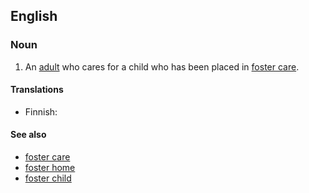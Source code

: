 ==English==

===Noun===
{{en-noun}}

# An [[adult]] who cares for a child who has been placed in [[foster care]].

====Translations====
{{top}}
* Finnish: {{t-|fi|kasvatusvanhempi}}
{{mid}}
{{bottom}}

====See also====
*[[foster care]]
*[[foster home]]
*[[foster child]]